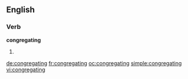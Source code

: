 ==English==

===Verb===
'''congregating'''

# {{present participle of|congregate}}

[[de:congregating]]
[[fr:congregating]]
[[oc:congregating]]
[[simple:congregating]]
[[vi:congregating]]
